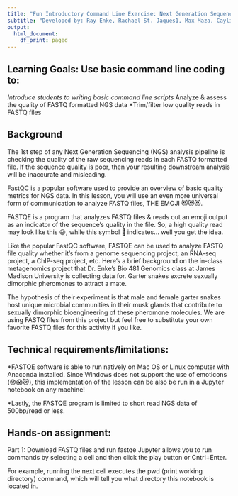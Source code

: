 ```yaml
---
title: "Fun Introductory Command Line Exercise: Next Generation Sequencing (NGS) Quality Analysis with Emoji 💻 📈 😻"
subtitle: "Developed by: Ray Enke, Rachael St. Jaques1, Max Maza, Caylin Murray, Sabrina Robertson, Andrew Lonsdale, & Jason Williams"
output:
  html_document:
    df_print: paged
---
```



## Learning Goals: Use basic command line coding to:

*Introduce students to writing basic command line scripts
*Analyze & assess the quality of FASTQ formatted NGS data
*Trim/filter low quality reads in FASTQ files

## Background 
The 1st step of any Next Generation Sequencing (NGS) analysis pipeline is checking the quality of the raw sequencing reads in each FASTQ formatted file. If the sequence quality is poor, then your resulting downstream analysis will be inaccurate and misleading. 

FastQC is a popular software used to provide an overview of basic quality metrics for NGS data. In this lesson, you will use an even more universal form of communication to analyze FASTQ files, THE EMOJI 😻😻😻. 

FASTQE is a program that analyzes FASTQ files & reads out an emoji output as an indicator of the sequence’s quality in the file. So, a high quality read may look like this 😃, while this symbol 💩 indicates... well you get the idea.

Like the popular FastQC software, FASTQE can be used to analyze FASTQ file quality whether it’s from a genome sequencing project, an RNA-seq project, a ChIP-seq project, etc. Here’s a brief background on the in-class metagenomics project that Dr. Enke’s Bio 481 Genomics class at James Madison University is collecting data for. Garter snakes excrete sexually dimorphic pheromones to attract a mate. 

The hypothesis of their experiment is that male and female garter snakes host unique microbial communities in their musk glands that contribute to sexually dimorphic bioengineering of these pheromone molecules. We are using FASTQ files from this project but feel free to substitute your own favorite FASTQ files for this activity if you like.



## Technical requirements/limitations:

*FASTQE software is able to run natively on Mac OS or Linux computer with Anaconda installed. Since Windows does not support the use of emoticons (😟😱😿), this implementation of the lesson can be also be run in a Jupyter notebook on any machine!


*Lastly, the FASTQE program is limited to short read NGS data of 500bp/read or less.


## Hands-on assignment:


Part 1: Download FASTQ files and run fastqe
Jupyter allows you to run commands by selecting a cell and then click the play button or Cntrl+Enter.

For example, running the next cell executes the pwd (print working directory) command, which will tell you what directory this notebook is located in.

```bash

```

